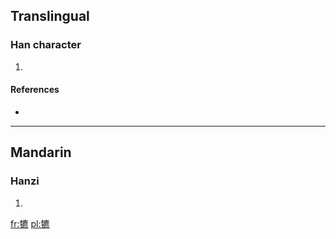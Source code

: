 ==Translingual==

===Han character===
{{Han char|rn=93|rad=牛|as=15|sn=19|four=2053<sub>1</sub>|canj=竹手戈心火 (HQIPF)}}

# {{defn|Han|sort=牛15}}

====References====
* {{Han ref|kx=0705.020|dkj=20203|dj=1117.290|hdz=31821.090|uh=72A5|ud=29349|bh=F26E|bd=62062}}

----

==Mandarin==

===Hanzi===
{{cmn-hanzi|pin=[[bó]] ([[bo2]]), [[piǎo]] ([[piao3]])|wg=po<sup>2</sup>, p'iao<sup>3</sup>}}

# {{defn|lang=cmn|sort=牛15}}

[[fr:犥]]
[[pl:犥]]